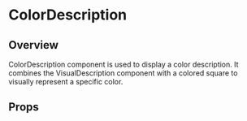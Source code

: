 
<Meta of={ColorDescription} />

# ColorDescription

## Overview

ColorDescription component is used to display a color description.
It combines the VisualDescription component with a colored square to visually represent a specific color.

<Canvas of={ColorDescription.Overview} />

## Props

<Controls />
